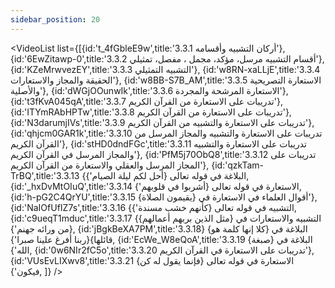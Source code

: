 ```yaml
---
sidebar_position: 20
---
```


<VideoList list={[{id:'t_4fGbleE9w',title:'3.3.1 أركان التشبيه وأقسامه'},
{id:'6EwZitawp-0',title:'3.3.2 أقسام التشبيه مرسل، مؤكد، مجمل ، مفصل، تمثيلي'},
{id:'KZeMrwvezEY',title:'3.3.3 التشبيه التمثيلي'},
{id:'w8RN-xaLLjE',title:'3.3.4 الحقيقة والمجاز والاستعارات'},
{id:'w8BB-S7B_AM',title:'3.3.5 الاستعارة التصريحية والأصلية'},
{id:'dWGjOOunwIk',title:'3.3.6 الاستعارة المرشحة والمجردة'},
{id:'t3fKvA045qA',title:'3.3.7 تدريبات على الاستعارة من القرآن الكريم'},
{id:'ITYmRAbHPTw',title:'3.3.8 تدريبات على الاستعارة من القرآن الكريم'},
{id:'N3darumjIVs',title:'3.3.9 تدريبات على الاستعارة والتشبيه من القرآن الكريم'},
{id:'qhjcm0GAR1k',title:'3.3.10 تدريبات على الاستعارة والتشبيه والمجاز المرسل من القرآن الكريم'},
{id:'stHD0dndFGc',title:'3.3.11 تدريبات على الاستعارة والتشبيه والمجاز المرسل في القرآن الكريم'},
{id:'PfM5j70ObQ8',title:'3.3.12 تدريبات على المجاز المرسل والعقلي والاستعارة من القرآن الكريم'},
{id:'qzkTam-TrBQ',title:'3.3.13 {البلاغة في قوله تعالى {أحل لكم ليلة الصيام'},
{id:'_hxDvMtOIuQ',title:'3.3.14 الاستعارة في قوله تعالى {أشربوا في قلوبهم'},
{id:'h-pG2C4QrYU',title:'3.3.15 أقوال العلماء في الاستعارة في {يقيمون الصلاة}'},
{id:'NaIOfUfIZ7s',title:'3.3.16 {التشبيه في قوله تعالى {كأنهم خشب مسندة'},
{id:'c9ueqT1mduc',title:'3.3.17 {التشبيه والاستعارات في {مثل الذين بربهم أعمالهم}{من ورائه جهنم'},
{id:'jBgkBeXA7PM',title:'3.3.18} {البلاغة في {كلا إنها كلمة هو قائلها}{ربنا أفرغ علينا صبرا'},
{id:'EcWe_W8eQoA',title:'3.3.19 {البلاغة في {صبغة الله'},
{id:'0w6NIr2fC5o',title:'3.3.20 تدريبات على الاستعارة في القرآن الكريم'},
{id:'VUsEvLIXwv8',title:'3.3.21 {الاستعارة في قوله تعالى {فإنما يقول له كن فيكون'},
]}
/>
